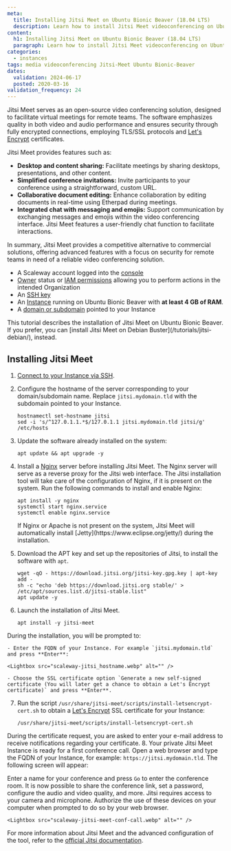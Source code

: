```yaml
---
meta:
  title: Installing Jitsi Meet on Ubuntu Bionic Beaver (18.04 LTS)
  description: Learn how to install Jitsi Meet videoconferencing on Ubuntu Bionic Beaver (18.04 LTS) with this step-by-step guide.
content:
  h1: Installing Jitsi Meet on Ubuntu Bionic Beaver (18.04 LTS)
  paragraph: Learn how to install Jitsi Meet videoconferencing on Ubuntu Bionic Beaver (18.04 LTS) with this step-by-step guide.
categories:
  - instances
tags: media videoconferencing Jitsi-Meet Ubuntu Bionic-Beaver
dates:
  validation: 2024-06-17
  posted: 2020-03-16
validation_frequency: 24
---
```


Jitsi Meet serves as an open-source video conferencing solution, designed to facilitate virtual meetings for remote teams. The software emphasizes quality in both video and audio performance and ensures security through fully encrypted connections, employing TLS/SSL protocols and [Let's Encrypt](https://letsencrypt.org/) certificates.

Jitsi Meet provides features such as:

* **Desktop and content sharing:** Facilitate meetings by sharing desktops, presentations, and other content.
* **Simplified conference invitations:** Invite participants to your conference using a straightforward, custom URL.
* **Collaborative document editing:** Enhance collaboration by editing documents in real-time using Etherpad during meetings.
* **Integrated chat with messaging and emojis:** Support communication by exchanging messages and emojis within the video conferencing interface. Jitsi Meet features a user-friendly chat function to facilitate interactions.

In summary, Jitsi Meet provides a competitive alternative to commercial solutions, offering advanced features with a focus on security for remote teams in need of a reliable video conferencing solution.

<Macro id="requirements" />

- A Scaleway account logged into the [console](https://console.scaleway.com)
- [Owner](/identity-and-access-management/iam/concepts/#owner) status or [IAM permissions](/identity-and-access-management/iam/concepts/#permission) allowing you to perform actions in the intended Organization
- An [SSH key](/identity-and-access-management/organizations-and-projects/how-to/create-ssh-key/)
- An [Instance](/compute/instances/how-to/create-an-instance/) running on Ubuntu Bionic Beaver with **at least 4 GB of RAM**.
- A [domain or subdomain](/network/domains-and-dns/quickstart/) pointed to your Instance

<Message type="note">
  This tutorial describes the installation of Jitsi Meet on Ubuntu Bionic Beaver. If you prefer, you can [install Jitsi Meet on Debian Buster](/tutorials/jitsi-debian/), instead.
</Message>

## Installing Jitsi Meet

1. [Connect to your Instance via SSH](/compute/instances/how-to/create-an-instance/).
2. Configure the hostname of the server corresponding to your domain/subdomain name. Replace `jitsi.mydomain.tld` with the subdomain pointed to your Instance.
    ```
    hostnamectl set-hostname jitsi
    sed -i 's/^127.0.1.1.*$/127.0.1.1 jitsi.mydomain.tld jitsi/g' /etc/hosts
    ```
3. Update the software already installed on the system:
    ```
    apt update && apt upgrade -y
    ```
4. Install a [Nginx](https://nginx.org) server before installing Jitsi Meet. The Nginx server will serve as a reverse proxy for the Jitsi web interface. The Jitsi installation tool will take care of the configuration of Nginx, if it is present on the system. Run the following commands to install and enable Nginx:
    ```
    apt install -y nginx
    systemctl start nginx.service
    systemctl enable nginx.service
    ```

    <Message type="important">
        If Nginx or Apache is not present on the system, Jitsi Meet will automatically install [Jetty](https://www.eclipse.org/jetty/) during the installation.
    </Message>

5. Download the APT key and set up the repositories of Jitsi, to install the software with `apt`.
    ```
    wget -qO - https://download.jitsi.org/jitsi-key.gpg.key | apt-key add -
    sh -c "echo 'deb https://download.jitsi.org stable/' > /etc/apt/sources.list.d/jitsi-stable.list"
    apt update -y
    ```
6. Launch the installation of Jitsi Meet.
    ```
    apt install -y jitsi-meet
    ```

  During the installation, you will be prompted to:

    - Enter the FQDN of your Instance. For example `jitsi.mydomain.tld` and press **Enter**:

    <Lightbox src="scaleway-jitsi_hostname.webp" alt="" />

    - Choose the SSL certificate option `Generate a new self-signed certificate (You will later get a chance to obtain a Let's Encrypt certificate)` and press **Enter**.
7. Run the script `/usr/share/jitsi-meet/scripts/install-letsencrypt-cert.sh` to obtain a [Let's Encrypt](https://letsencrypt.org) SSL certificate for your Instance:
    ```
    /usr/share/jitsi-meet/scripts/install-letsencrypt-cert.sh
    ```

  During the certificate request, you are asked to enter your e-mail address to receive notifications regarding your certificate.
8. Your private Jitsi Meet Instance is ready for a first conference call. Open a web browser and type the FQDN of your Instance, for example: `https://jitsi.mydomain.tld`. The following screen will appear:
    <Lightbox src="scaleway-jitsi_home.webp" alt="" />

  Enter a name for your conference and press `Go` to enter the conference room. It is now possible to share the conference link, set a password, configure the audio and video quality, and more.
    <Message type="important">
        Jitsi requires access to your camera and microphone. Authorize the use of these devices on your computer when prompted to do so by your web browser.
    </Message>

    <Lightbox src="scaleway-jitsi-meet-conf-call.webp" alt="" />

For more information about Jitsi Meet and the advanced configuration of the tool, refer to the [official Jitsi documentation](https://jitsi.github.io/handbook/docs/intro/).